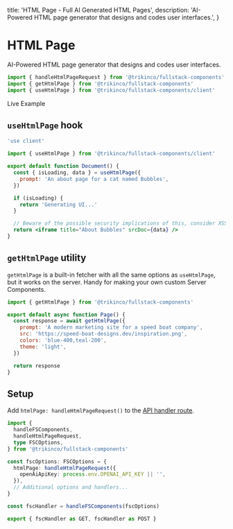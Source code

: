 
  title: 'HTML Page - Full AI Generated HTML Pages',
  description:
    'AI-Powered HTML page generator that designs and codes user interfaces.',
}

# HTML Page

AI-Powered HTML page generator that designs and codes user interfaces.

```jsx
import { handleHtmlPageRequest } from '@trikinco/fullstack-components'
import { getHtmlPage } from '@trikinco/fullstack-components'
import { useHtmlPage } from '@trikinco/fullstack-components/client'
```

<p className="ml-3 mb-3 mt-6 text-sm font-bold font-mono">
  Live Example
</p>
<Form className="mt-8 pt-8 border-t border-black/20 dark:border-white/20" />

## `useHtmlPage` hook

```jsx
'use client'

import { useHtmlPage } from '@trikinco/fullstack-components/client'

export default function Document() {
  const { isLoading, data } = useHtmlPage({
    prompt: 'An about page for a cat named Bubbles',
  })

  if (isLoading) {
    return 'Generating UI...'
  }

  // Beware of the possible security implications of this, consider XSS, sandboxing, etc.
  return <iframe title="About Bubbles" srcDoc={data} />
}
```

## `getHtmlPage` utility

`getHtmlPage` is a built-in fetcher with all the same options as `useHtmlPage`, but it works on the server. Handy for making your own custom Server Components.

```jsx title="Server Component"
import { getHtmlPage } from '@trikinco/fullstack-components'

export default async function Page() {
  const response = await getHtmlPage({
    prompt: 'A modern marketing site for a speed boat company',
    src: 'https://speed-boat-designs.dev/inspiration.png',
    colors: 'blue-400,teal-200',
    theme: 'light',
  })

  return response
}
```

## Setup

Add `htmlPage: handleHtmlPageRequest()` to the [API handler route](/docs/get-started/#setup).

```ts title="app/api/fsutils/[...fscomponents]/route.ts"
import {
  handleFSComponents,
  handleHtmlPageRequest,
  type FSCOptions,
} from '@trikinco/fullstack-components'

const fscOptions: FSCOptions = {
  htmlPage: handleHtmlPageRequest({
    openAiApiKey: process.env.OPENAI_API_KEY || '',
  }),
  // Additional options and handlers...
}

const fscHandler = handleFSComponents(fscOptions)

export { fscHandler as GET, fscHandler as POST }
```
